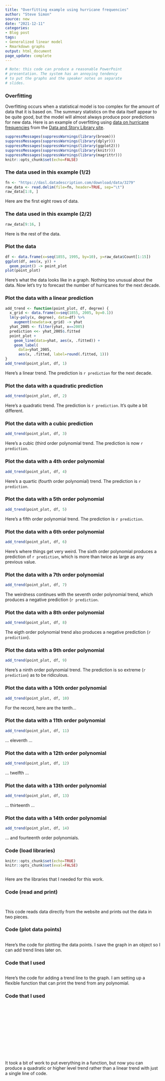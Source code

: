 ```yaml
---
title: "Overfitting example using hurricane frequencies"
author: "Steve Simon"
source: new
date: "2021-12-11"
categories:
- Blog post
tags:
- Generalized linear model
- Rmarkdown graphs
output: html_document
page_update: complete
---
```


```r
# Note: this code can produce a reasonable PowerPoint
# presentation. The system has an annoying tendency
# to put the graphs and the speaker notes on separate
# slides.
```

### Overfitting

Overfitting occurs when a statistical model is too complex for the amount of data that it is based on. The summary statistics on the data itself appear to be quite good, but the model will almost always produce poor predictions for new data. Here is an example of overfitting using [data on hurricane frequencies][dasl1] from the [Data and Story Library site][dasl2].

```r
suppressMessages(suppressWarnings(library(broom)))
suppressMessages(suppressWarnings(library(dplyr)))
suppressMessages(suppressWarnings(library(ggplot2)))
suppressMessages(suppressWarnings(library(knitr)))
suppressMessages(suppressWarnings(library(magrittr)))
knitr::opts_chunk$set(echo=FALSE)
```

### The data used in this example (1/2)

```r
fn <- "https://dasl.datadescription.com/download/data/3279"
raw_data <- read.delim(file=fn, header=TRUE, sep="\t")
raw_data[1:8, ]
```

<div class="notes">

Here are the first eight rows of data. 

</div>

### The data used in this example (2/2)

```r
raw_data[9:16, ]
```

<div class="notes">

Here is the rest of the data.

</div>

### Plot the data

```r
df <- data.frame(x=seq(1855, 1995, by=10), y=raw_data$Count[1:15])
ggplot(df, aes(x, y)) + 
  geom_point() -> point_plot
plot(point_plot)
```

<div class="notes">

Here's what the data looks like in a graph. Nothing too unusual about the data. Now let's try to forecast the number of hurricanes for the next decade.

</div>

### Plot the data with a linear prediction

```r
add_trend <- function(point_plot, df, degree) {
  x_grid <- data.frame(x=seq(1855, 2005, by=0.1))
  lm(y~poly(x, degree), data=df) %>%
    augment(newdata=x_grid) -> yhat
  yhat_2005 <- filter(yhat, x==2005)
  prediction <<- yhat_2005$.fitted
  point_plot +
    geom_line(data=yhat, aes(x, .fitted)) +
    geom_label(
      data=yhat_2005, 
      aes(x, .fitted, label=round(.fitted, 1)))
}
add_trend(point_plot, df, 1)
```

<div class="notes">

Here's a linear trend. The prediction is `r prediction` for the next decade.

</div>

### Plot the data with a quadratic prediction

```r
add_trend(point_plot, df, 2)
```

<div class="notes">

Here's a quadratic trend. The prediction is `r prediction`. It's quite a bit different.

</div>

### Plot the data with a cubic prediction

```r
add_trend(point_plot, df, 3)
```

<div class="notes">

Here's a cubic (third order polynomial trend. The prediction is now `r prediction`.

</div>

### Plot the data with a 4th order polynomial

```r
add_trend(point_plot, df, 4)
```

<div class="notes">

Here's a quartic (fourth order polynomial) trend. The prediction is `r prediction`.

</div>

### Plot the data with a 5th order polynomial

```r
add_trend(point_plot, df, 5)
```

<div class="notes">

Here's a fifth order polynomial trend. The prediction is `r prediction`.

</div>

### Plot the data with a 6th order polynomial

```r
add_trend(point_plot, df, 6)
```

<div class="notes">

Here's where things get very weird. The sixth order polynomial produces a prediction of `r prediction`, which is more than twice as large as any previous value.

</div>

### Plot the data with a 7th order polynomial

```r
add_trend(point_plot, df, 7)
```

<div class="notes">

The weirdness continues with the seventh order polynomial trend, which produces a negative prediction (`r prediction`.

</div>

### Plot the data with a 8th order polynomial

```r
add_trend(point_plot, df, 8)
```

<div class="notes">

The eigth order polynomial trend also produces a negative prediction (`r prediction`).

</div>

### Plot the data with a 9th order polynomial

```r
add_trend(point_plot, df, 9)
```

<div class="notes">

Here's a ninth order polynomial trend. The prediction is so extreme (`r prediction`) as to be ridiculous.

</div>

### Plot the data with a 10th order polynomial

```r
add_trend(point_plot, df, 10)
```

<div class="notes">

For the record, here are the tenth...

</div>



### Plot the data with a 11th order polynomial

```r
add_trend(point_plot, df, 11)
```

<div class="notes">

... eleventh ... 

</div>

### Plot the data with a 12th order polynomial

```r
add_trend(point_plot, df, 12)
```

<div class="notes">

... twelfth ...

</div>

### Plot the data with a 13th order polynomial

```r
add_trend(point_plot, df, 13)
```

<div class="notes">

... thirteenth ...

</div>

### Plot the data with a 14th order polynomial

```r
add_trend(point_plot, df, 14)
```

<div class="notes">

... and fourteenth order polynomials.

</div>



### Code (load libraries)

```r
knitr::opts_chunk$set(echo=TRUE)
knitr::opts_chunk$set(eval=FALSE)
```

```r
```

<div class="notes">

Here are the libraries that I needed for this work.

</div>

### Code (read and print)

```r
```

```r
```

<div class="notes">

This code reads data directly from the website and prints out the data in two pieces.

</div>

### Code (plot data points)

```r
```

<div class="notes">

Here's the code for plotting the data points. I save the graph in an object so I can add trend lines later on.

</div>

### Code that I used

```r
```

<div class="notes">

Here's the code for adding a trend line to the graph. I am setting up a flexible function that can print the trend from any polynomial.

</div>

### Code that I used

```r
```

```r
```

```r
```

```r
```

```r
```

```r
```

```r
```

```r
```

```r
```

```r
```

```r
```

```r
```

```r
```

<div class="notes">

It took a bit of work to put everything in a function, but now you can produce a quadratic or higher level trend rather than a linear trend with just a single line of code.

</div>

[dasl2]: https://dasl.datadescription.com/datafile/hurricane-frequencies/
[dasl1]: https://dasl.datadescription.com/
